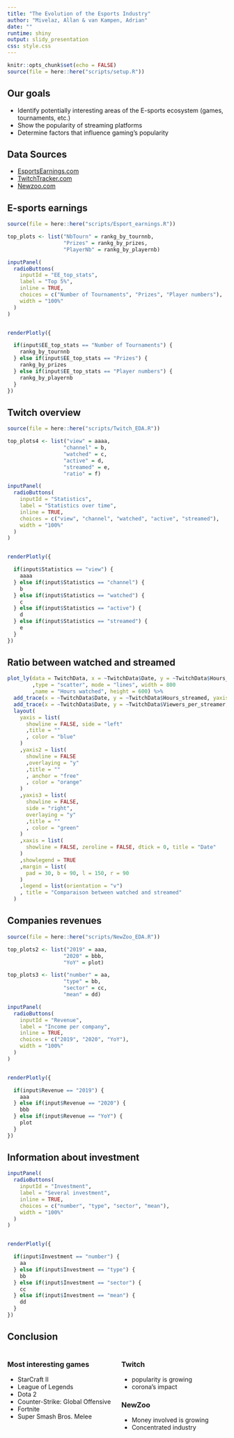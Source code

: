 ```yaml
---
title: "The Evolution of the Esports Industry"
author: "Mivelaz, Allan & van Kampen, Adrian"
date: ""
runtime: shiny
output: slidy_presentation
css: style.css
---
```

```r
knitr::opts_chunk$set(echo = FALSE)
source(file = here::here("scripts/setup.R"))
```

## Our goals

- Identify potentially interesting areas of the E-sports ecosystem (games, tournaments, etc.)
- Show the popularity of streaming platforms
- Determine factors that influence gaming's popularity

## Data Sources

- [EsportsEarnings.com](http://www.esportsearnings.com)
- [TwitchTracker.com](https://www.twitchtracker.com)
- [Newzoo.com](https://platform.newzoo.com/explorer)

## E-sports earnings

```r
source(file = here::here("scripts/Esport_earnings.R"))

top_plots <- list("NbTourn" = rankg_by_tournnb,
                  "Prizes" = rankg_by_prizes,
                  "PlayerNb" = rankg_by_playernb)

```

```r
inputPanel(
  radioButtons(
    inputId = "EE_top_stats",
    label = "Top 5%",
    inline = TRUE,
    choices = c("Number of Tournaments", "Prizes", "Player numbers"),
    width = "100%"
  )
)


renderPlotly({

  if(input$EE_top_stats == "Number of Tournaments") {
    rankg_by_tournnb
  } else if(input$EE_top_stats == "Prizes") {
    rankg_by_prizes
  } else if(input$EE_top_stats == "Player numbers") {
    rankg_by_playernb
  }
})
```

## Twitch overview

```r
source(file = here::here("scripts/Twitch_EDA.R"))

top_plots4 <- list("view" = aaaa,
                  "channel" = b,
                  "watched" = c,
                  "active" = d,
                  "streamed" = e,
                  "ratio" = f)
```

```r
inputPanel(
  radioButtons(
    inputId = "Statistics",
    label = "Statistics over time",
    inline = TRUE,
    choices = c("view", "channel", "watched", "active", "streamed"),
    width = "100%"
  )
)


renderPlotly({

  if(input$Statistics == "view") {
    aaaa
  } else if(input$Statistics == "channel") {
    b
  } else if(input$Statistics == "watched") {
    c
  } else if(input$Statistics == "active") {
    d
  } else if(input$Statistics == "streamed") {
    e
  }
})
```

## Ratio between watched and streamed

```r
plot_ly(data = TwitchData, x = ~TwitchData$Date, y = ~TwitchData$Hours_watched
        ,type = "scatter", mode = "lines", width = 800
        ,name = "Hours watched", height = 600) %>%
  add_trace(x = ~TwitchData$Date, y = ~TwitchData$Hours_streamed, yaxis = "y2", name = "Hours streamed") %>%
  add_trace(x = ~TwitchData$Date, y = ~TwitchData$Viewers_per_streamer, yaxis = "y3", name = "Viewers per steamers")%>%
  layout(
    yaxis = list(
      showline = FALSE, side = "left"
      ,title = ""
      , color = "blue"
    )
    ,yaxis2 = list(
      showline = FALSE
      ,overlaying = "y"
      ,title = ""
      , anchor = "free"
      , color = "orange"
    )
    ,yaxis3 = list(
      showline = FALSE,
      side = "right",
      overlaying = "y"
      ,title = ""
      , color = "green"
    )
    ,xaxis = list(
      showline = FALSE, zeroline = FALSE, dtick = 0, title = "Date"
    )
    ,showlegend = TRUE
    ,margin = list(
      pad = 30, b = 90, l = 150, r = 90
    )
    ,legend = list(orientation = "v")
    , title = "Comparaison between watched and streamed"
  )
```

## Companies revenues

```r
source(file = here::here("scripts/NewZoo_EDA.R"))

top_plots2 <- list("2019" = aaa,
                  "2020" = bbb,
                  "YoY" = plot)

top_plots3 <- list("number" = aa,
                  "type" = bb,
                  "sector" = cc,
                  "mean" = dd)
```

```r
inputPanel(
  radioButtons(
    inputId = "Revenue",
    label = "Income per company",
    inline = TRUE,
    choices = c("2019", "2020", "YoY"),
    width = "100%"
  )
)


renderPlotly({

  if(input$Revenue == "2019") {
    aaa
  } else if(input$Revenue == "2020") {
    bbb
  } else if(input$Revenue == "YoY") {
    plot
  }
})
```

## Information about investment

```r
inputPanel(
  radioButtons(
    inputId = "Investment",
    label = "Several investment",
    inline = TRUE,
    choices = c("number", "type", "sector", "mean"),
    width = "100%"
  )
)


renderPlotly({

  if(input$Investment == "number") {
    aa
  } else if(input$Investment == "type") {
    bb
  } else if(input$Investment == "sector") {
    cc
  } else if(input$Investment == "mean") {
    dd
  }
})
```

## Conclusion

<div class='left' style='float:left;width:48%'>

### **Most interesting games**

- StarCraft II
- League of Legends
- Dota 2
- Counter-Strike: Global Offensive
- Fortnite
- Super Smash Bros. Melee</div>
<div class='right' style='float:right;width:48%'>

### **Twitch**

- popularity is growing
- corona's impact

### **NewZoo**

- Money involved is growing
- Concentrated industry</div>



